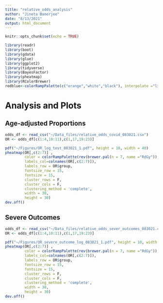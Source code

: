 ```yaml
---
title: "relative_odds_analysis"
author: "Jineta Banerjee"
date: "8/13/2021"
output: html_document
---
```


```r
knitr::opts_chunk$set(echo = TRUE)
```

```r
library(readr)
library(boot)
library(gdata)
library(glue)
library(ggplot2)
library(tidyverse)
library(BayesFactor)
library(pheatmap)
library(RColorBrewer)
redblue<-colorRampPalette(c("orange","white","black"), interpolate ="linear")
```


# Analysis and Plots

## Age-adjusted Proportions
```r

odds_df <- read_csv("~/Data_files/relative_odds_covid_083021.csv")
OR <- odds_df[c(1:4,10:11),c(1,17,19:23)]

pdf("~/Figures/OR_log_test_083021_1.pdf", height = 10, width = 40)
pheatmap(OR[,c(2:7)] ,
         color = colorRampPalette(rev(brewer.pal(n = 7, name ="RdGy")), bias = 1.02)(100),
         labels_col=colnames(OR[,c(2:7)]),
         labels_row = OR$group,
         fontsize_row = 15,
         fontsize = 15,
         cluster_rows = F,
         cluster_cols = F,
         clustering_method = 'complete',
         width = 30, 
         height = 30)
dev.off()
```

## Severe Outcomes
```r

odds_df <- read_csv("~/Data_files/relative_odds_sever_outcomes_083021.csv")
OR <- odds_df[c(1:4,10:11),c(1,17,19:23)]

pdf("~/Figures/OR_severe_outcome_log_083021_1.pdf", height = 10, width = 40)
pheatmap(OR[,c(2:7)] ,
         color = colorRampPalette(rev(brewer.pal(n = 7, name ="RdGy")), bias = 0.99)(100),
         labels_col=colnames(OR[,c(2:7)]),
         labels_row = OR$group,
         fontsize_row = 15,
         fontsize = 15,
         cluster_rows = F,
         cluster_cols = F,
         clustering_method = 'complete',
         width = 30, 
         height = 30)
dev.off()
```

